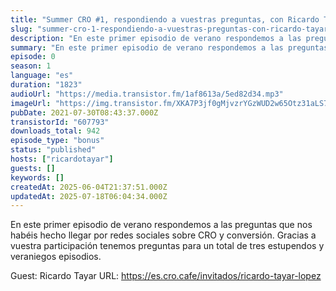```yaml
---
title: "Summer CRO #1, respondiendo a vuestras preguntas, con Ricardo Tayar"
slug: "summer-cro-1-respondiendo-a-vuestras-preguntas-con-ricardo-tayar"
description: "En este primer episodio de verano respondemos a las preguntas que nos habéis hecho llegar por redes sociales sobre CRO y conversión. Gracias a vuestra participación tenemos preguntas para un total de tres estupendos y veraniegos episodios.\n\nGuest: Ricardo Tayar\nURL: https://es.cro.cafe/invitados/ricardo-tayar-lopez"
summary: "En este primer episodio de verano respondemos a las preguntas que nos habéis hecho llegar por redes sociales sobre CRO y conversión. Gracias a vuestra participación tenemos preguntas para un total de tres estupendos y veraniegos episodios."
episode: 0
season: 1
language: "es"
duration: "1823"
audioUrl: "https://media.transistor.fm/1af8613a/5ed82d34.mp3"
imageUrl: "https://img.transistor.fm/XKA7P3jf0gMjvzrYGzWUD2w65Otz31aLS7j_UOQ0sqE/rs:fill:3000:3000:1/q:60/aHR0cHM6Ly9pbWct/dXBsb2FkLXByb2R1/Y3Rpb24udHJhbnNp/c3Rvci5mbS9mNDA4/OGYxZjhiY2ZkNzll/OWFiZjM5ZDYyZGMx/ZmZkOC5qcGc.webp"
pubDate: 2021-07-30T08:43:37.000Z
transistorId: "607793"
downloads_total: 942
episode_type: "bonus"
status: "published"
hosts: ["ricardotayar"]
guests: []
keywords: []
createdAt: 2025-06-04T21:37:51.000Z
updatedAt: 2025-07-18T06:04:34.000Z
---
```


En este primer episodio de verano respondemos a las preguntas que nos habéis hecho llegar por redes sociales sobre CRO y conversión. Gracias a vuestra participación tenemos preguntas para un total de tres estupendos y veraniegos episodios.

Guest: Ricardo Tayar
URL: https://es.cro.cafe/invitados/ricardo-tayar-lopez

